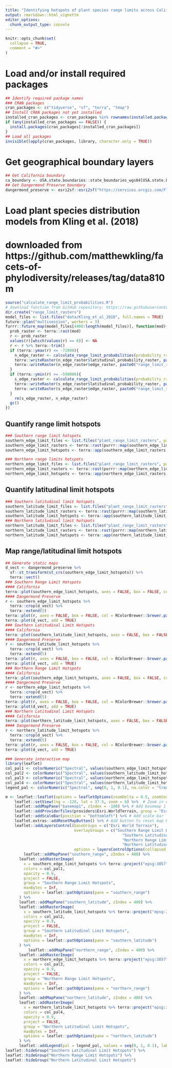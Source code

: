 ```yaml
---
title: "Identifying hotspots of plant species range limits across California"
output: rmarkdown::html_vignette
editor_options: 
  chunk_output_type: console
---
```


```r
knitr::opts_chunk$set(
  collapse = TRUE,
  comment = "#>"
)
```

# Load and/or install required packages
```r
## Identify required package names
### CRAN packages
cran_packages <- c("tidyverse", "sf", "terra", "tmap")
## Install CRAN packages not yet installed
installed_cran_packages <- cran_packages %in% rownames(installed.packages())
if (any(installed_cran_packages == FALSE)) {
  install.packages(cran_packages[!installed_cran_packages])
}
## Load all packages
invisible(lapply(cran_packages, library, character.only = TRUE))
```

# Get geographical boundary layers
```r
## Get California boundary
ca_boundary <- USA.state.boundaries::state_boundaries_wgs84[USA.state.boundaries::state_boundaries_wgs84$STATE_ABBR == "CA", ]
## Get Dangermond Preserve boundary
dangermond_preserve <- esri2sf::esri2sf("https://services.arcgis.com/F7DSX1DSNSiWmOqh/arcgis/rest/services/jldp_boundary/FeatureServer/2")
```

# Load plant species distribution models from Kling et al. (2018)
# downloaded from https://github.com/matthewkling/facets-of-phylodiversity/releases/tag/data810m
```r
source("calculate_range_limit_probabilities.R")
# download function from GitHub repository: https://raw.githubusercontent.com/elimia-analytics/Dangermond-Biodiversity/refs/heads/main/calculate_range_limit_probabilities.R
dir.create("range_limit_rasters")
model_files <- list.files("data/Kling_et_al_2018", full.names = TRUE)
future::plan("multisession", workers = 3)
furrr::future_map(model_files[4400:length(model_files)], function(mod){
  prob_raster <- terra::rast(mod)
  r <- prob_raster
  values(r)[which(values(r) == 0)] <- NA
  r <- r %>% terra::trim()
  if (terra::ymax(r) <= -72000){
    n_edge_raster <- calculate_range_limit_probabilities(probability_raster = prob_raster, limit = "northern")
    terra::writeRaster(n_edge_raster$latitudinal_probability_raster, paste0("range_limit_rasters/", prob_raster %>% names(), "_northern_probability.tif"), overwrite = TRUE)
    terra::writeRaster(n_edge_raster$edge_raster, paste0("range_limit_rasters/", prob_raster %>% names(), "_northern_edge_limit.tif"), overwrite = TRUE)
  }
  if (terra::ymin(r) >= -590000){
    s_edge_raster <- calculate_range_limit_probabilities(probability_raster = prob_raster, limit = "southern")
    terra::writeRaster(s_edge_raster$latitudinal_probability_raster, paste0("range_limit_rasters/", prob_raster %>% names(), "_southern_probability.tif"), overwrite = TRUE)    
    terra::writeRaster(s_edge_raster$edge_raster, paste0("range_limit_rasters/", prob_raster %>% names(), "_southern_edge_limit.tif"), overwrite = TRUE)
  }
    rm(s_edge_raster, n_edge_raster)
  gc()
})
```

## Quantify range limit hotspots
```r
### Southern range limit hotspots
southern_edge_limit_files <- list.files("plant_range_limit_rasters", pattern = "southern_edge_limit.tif", full.names = TRUE)
southern_edge_limit_rasters <- terra::rast(purrr::map(southern_edge_limit_files, terra::rast))
southern_edge_limit_hotspots <- terra::app(southern_edge_limit_rasters, sum, na.rm = TRUE)

### Northern range limits hotspots
northern_edge_limit_files <- list.files("plant_range_limit_rasters", pattern = "northern_edge_limit.tif", full.names = TRUE)
northern_edge_limit_rasters <- terra::rast(purrr::map(northern_edge_limit_files, terra::rast))
northern_edge_limit_hotspots <- terra::app(northern_edge_limit_rasters, sum, na.rm = TRUE)
```

## Quantify latitudinal limit hotspots
```r
### Southern latitudinal limit hotspots
southern_latitude_limit_files <- list.files("plant_range_limit_rasters", pattern = "southern_probability.tif", full.names = TRUE)
southern_latitude_limit_rasters <- terra::rast(purrr::map(southern_latitude_limit_files, terra::rast))
southern_latitude_limit_hotspots <- terra::app(southern_latitude_limit_rasters, sum, na.rm = TRUE)
### Northern latitudinal limit hotspots
northern_latitude_limit_files <- list.files("plant_range_limit_rasters", pattern = "northern_probability.tif", full.names = TRUE)
northern_latitude_limit_rasters <- terra::rast(purrr::map(northern_latitude_limit_files, terra::rast))
northern_latitude_limit_hotspots <- terra::app(northern_latitude_limit_rasters, sum, na.rm = TRUE)
```

## Map range/latitudinal limit hotspots
```r
## Generate static maps
d_vect <- dangermond_preserve %>% 
  sf::st_transform(st_crs(southern_edge_limit_hotspots)) %>% 
  terra::vect() 
### Southern Range Limit Hotspots
#### California
terra::plot(southern_edge_limit_hotspots, axes = FALSE, box = FALSE, col = RColorBrewer::brewer.pal(9, "Spectral"))
#### Dangermond Preserve
r <- southern_edge_limit_hotspots %>% 
  terra::crop(d_vect) %>% 
  terra::extend(5)
terra::plot(r, axes = FALSE, box = FALSE, col = RColorBrewer::brewer.pal(9, "Spectral"))
terra::plot(d_vect, add = TRUE)
### Southern Latitudinal Limit Hotspots
#### California
terra::plot(southern_latitude_limit_hotspots, axes = FALSE, box = FALSE, col = RColorBrewer::brewer.pal(9, "Spectral"))
#### Dangermond Preserve
r <- southern_latitude_limit_hotspots %>% 
  terra::crop(d_vect) %>% 
  terra::extend(5)
terra::plot(r, axes = FALSE, box = FALSE, col = RColorBrewer::brewer.pal(9, "Spectral"))
terra::plot(d_vect, add = TRUE)
### Northern Range Limit Hotspots
#### California
terra::plot(southern_edge_limit_hotspots, axes = FALSE, box = FALSE, col = RColorBrewer::brewer.pal(9, "Spectral"))
#### Dangermond Preserve
r <- northern_edge_limit_hotspots %>% 
  terra::crop(d_vect) %>% 
  terra::extend(5)
terra::plot(r, axes = FALSE, box = FALSE, col = RColorBrewer::brewer.pal(9, "Spectral"))
terra::plot(d_vect, add = TRUE)
### Northern Latitudinal Limit Hotspots
#### California
terra::plot(northern_latitude_limit_hotspots, axes = FALSE, box = FALSE, col = RColorBrewer::brewer.pal(9, "Spectral"))
#### Dangermond Preserve
r <- northern_latitude_limit_hotspots %>% 
  terra::crop(d_vect) %>% 
  terra::extend(5)
terra::plot(r, axes = FALSE, box = FALSE, col = RColorBrewer::brewer.pal(9, "Spectral"))
terra::plot(d_vect, add = TRUE)

### Generate interactive map
library(leaflet)
col_pal1 <- colorNumeric("Spectral", values(southern_edge_limit_hotspots), na.color = "transparent")
col_pal2 <- colorNumeric("Spectral", values(southern_latitude_limit_hotspots), na.color = "transparent")
col_pal3 <- colorNumeric("Spectral", values(northern_edge_limit_hotspots), na.color = "transparent")
col_pal4 <- colorNumeric("Spectral", values(northern_latitude_limit_hotspots), na.color = "transparent")
legend_pal <- colorNumeric("Spectral", seq(0, 1, 0.1), na.color = "transparent")

m <- leaflet::leaflet(options = leafletOptions(zoomDelta = 0.5, zoomSnap = 0, attributionControl = FALSE)) %>% # Open new leaflet web map
    leaflet::setView(lng = -120, lat = 37.5, zoom = 6) %>%  # Zoom in on North America
    leaflet::addMapPane("basemap1", zIndex = -100) %>% # Add basemap 1
    leaflet::addProviderTiles(providers$Esri.WorldTerrain, group = "Esri World Terrain", options = list(pathOptions(pane = "basemap1"))) %>%
    leaflet::addScaleBar(position = "bottomleft") %>% # Add scale bar
    leaflet.extras::addResetMapButton() %>% # Add button to reset map bounds
    leaflet::addLayersControl(baseGroups = c("Esri World Terrain"),
                              overlayGroups = c("Southern Range Limit Hotspots",
                                                   "Southern Latitudinal Limit Hotspots",
                                                   "Northern Range Limit Hotspots",
                                                   "Northern Latitudinal Limit Hotspots"),
                              options = layersControlOptions(collapsed = TRUE), position = "topleft") %>% 
        leaflet::addMapPane("southern_range", zIndex = 400) %>%
      leaflet::addRasterImage(
        x = southern_edge_limit_hotspots %>% terra::project("epsg:3857"),
        colors = col_pal1,
        opacity = 0.9,
        project = FALSE,
        group = "Southern Range Limit Hotspots",
        maxBytes = Inf,
        options = leaflet::pathOptions(pane = "southern_range")
      ) %>% 
      leaflet::addMapPane("southern_latitude", zIndex = 400) %>%
      leaflet::addRasterImage(
        x = southern_latitude_limit_hotspots %>% terra::project("epsg:3857"),
        colors = col_pal2,
        opacity = 0.9,
        project = FALSE,
        group = "Southern Latitudinal Limit Hotspots",
        maxBytes = Inf,
        options = leaflet::pathOptions(pane = "southern_latitude")
      ) %>% 
          leaflet::addMapPane("northern_range", zIndex = 400) %>%
      leaflet::addRasterImage(
        x = northern_edge_limit_hotspots %>% terra::project("epsg:3857"),
        colors = col_pal3,
        opacity = 0.9,
        project = FALSE,
        group = "Northern Range Limit Hotspots",
        maxBytes = Inf,
        options = leaflet::pathOptions(pane = "northern_range")
      ) %>% 
      leaflet::addMapPane("northern_latitude", zIndex = 400) %>%
      leaflet::addRasterImage(
        x = northern_latitude_limit_hotspots %>% terra::project("epsg:3857"),
        colors = col_pal4,
        opacity = 0.9,
        project = FALSE,
        group = "Northern Latitudinal Limit Hotspots",
        maxBytes = Inf,
        options = leaflet::pathOptions(pane = "northern_latitude")
      ) %>%
      leaflet::addLegend(pal = legend_pal, values = seq(0, 1, 0.1), labels = c(""), position = "bottomleft") %>%  # Add legend to describe layers to be mapped
leaflet::hideGroup("Southern Latitudinal Limit Hotspots") %>% 
leaflet::hideGroup("Northern Range Limit Hotspots") %>%
leaflet::hideGroup("Northern Latitudinal Limit Hotspots")

```

